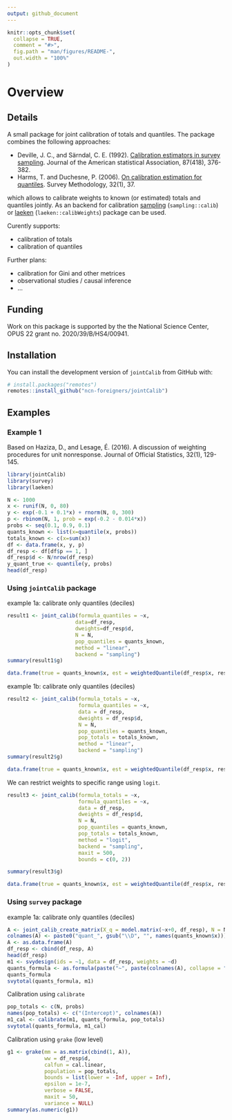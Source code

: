 ```yaml
---
output: github_document
---
```


<!-- README.md is generated from README.Rmd. Please edit that file -->

```r
knitr::opts_chunk$set(
  collapse = TRUE,
  comment = "#>",
  fig.path = "man/figures/README-",
  out.width = "100%"
)
```


# Overview

## Details

A small package for joint calibration of totals and quantiles. The package combines the following approaches:

+ Deville, J. C., and Särndal, C. E. (1992). [Calibration estimators in survey sampling](https://www.tandfonline.com/doi/abs/10.1080/01621459.1992.10475217). Journal of the American statistical Association, 87(418), 376-382.
+ Harms, T. and Duchesne, P. (2006). [On calibration estimation for quantiles](https://www150.statcan.gc.ca/n1/pub/12-001-x/2006001/article/9255-eng.pdf). Survey Methodology, 32(1), 37.

which allows to calibrate weights to known (or estimated) totals and quantiles jointly. As an backend for calibration [sampling](https://cran.r-project.org/web/packages/sampling) (`sampling::calib`) or [laeken](https://cran.r-project.org/web/packages/laeken) (`laeken::calibWeights`) package can be used.

Curently supports:

  + calibration of totals
  + calibration of quantiles

Further plans: 

  + calibration for Gini and other metrices
  + observational studies / causal inference
  + ...
  

## Funding

Work on this package is supported by the the National Science Center, OPUS 22 grant no. 2020/39/B/HS4/00941.


## Installation

You can install the development version of `jointCalib` from GitHub with:

```r
# install.packages("remotes")
remotes::install_github("ncn-foreigners/jointCalib")
```


## Examples 

### Example 1  

Based on Haziza, D., and Lesage, É. (2016). A discussion of weighting procedures for unit nonresponse. Journal of Official Statistics, 32(1), 129-145.

```r
library(jointCalib)
library(survey)
library(laeken)
```


```r
N <- 1000
x <- runif(N, 0, 80)
y <- exp(-0.1 + 0.1*x) + rnorm(N, 0, 300)
p <- rbinom(N, 1, prob = exp(-0.2 - 0.014*x))
probs <- seq(0.1, 0.9, 0.1)
quants_known <- list(x=quantile(x, probs))
totals_known <- c(x=sum(x))
df <- data.frame(x, y, p)
df_resp <- df[df$p == 1, ]
df_resp$d <- N/nrow(df_resp)
y_quant_true <- quantile(y, probs)
head(df_resp)
```

### Using `jointCalib` package

example 1a: calibrate only quantiles (deciles)

```r
result1 <- joint_calib(formula_quantiles = ~x,
                      data=df_resp,
                      dweights=df_resp$d,
                      N = N,
                      pop_quantiles = quants_known,
                      method = "linear",
                      backend = "sampling")
summary(result1$g)
```

```r
data.frame(true = quants_known$x, est = weightedQuantile(df_resp$x, result1$g*df_resp$d, probs))
```

example 1b: calibrate only quantiles (deciles)

```r
result2 <- joint_calib(formula_totals = ~x,
                       formula_quantiles = ~x,
                       data = df_resp,
                       dweights = df_resp$d,
                       N = N,
                       pop_quantiles = quants_known,
                       pop_totals = totals_known,
                       method = "linear",
                       backend = "sampling")
summary(result2$g)
```

```r
data.frame(true = quants_known$x, est = weightedQuantile(df_resp$x, result2$g*df_resp$d, probs))
```

We can restrict weights to specific range using `logit`.

```r
result3 <- joint_calib(formula_totals = ~x,
                       formula_quantiles = ~x,
                       data = df_resp,
                       dweights = df_resp$d,
                       N = N,
                       pop_quantiles = quants_known,
                       pop_totals = totals_known,
                       method = "logit",
                       backend = "sampling", 
                       maxit = 500,
                       bounds = c(0, 2))

summary(result3$g)
```

```r
data.frame(true = quants_known$x, est = weightedQuantile(df_resp$x, result3$g*df_resp$d, probs))
```

### Using `survey` package

example 1a: calibrate only quantiles (deciles)

```r
A <- joint_calib_create_matrix(X_q = model.matrix(~x+0, df_resp), N = N, pop_quantiles = quants_known)
colnames(A) <- paste0("quant_", gsub("\\D", "", names(quants_known$x)))
A <- as.data.frame(A)
df_resp <- cbind(df_resp, A)
head(df_resp)
m1 <- svydesign(ids = ~1, data = df_resp, weights = ~d)
quants_formula <- as.formula(paste("~", paste(colnames(A), collapse = "+")))
quants_formula
svytotal(quants_formula, m1)
```

Calibration using `calibrate`

```r
pop_totals <- c(N, probs)
names(pop_totals) <- c("(Intercept)", colnames(A))
m1_cal <- calibrate(m1, quants_formula, pop_totals)
svytotal(quants_formula, m1_cal)
```
Calibration using `grake` (low level)

```r
g1 <- grake(mm = as.matrix(cbind(1, A)),
            ww = df_resp$d,
            calfun = cal.linear,
            population = pop_totals,
            bounds = list(lower = -Inf, upper = Inf),
            epsilon = 1e-7,
            verbose = FALSE,
            maxit = 50,
            variance = NULL)
summary(as.numeric(g1))
```

